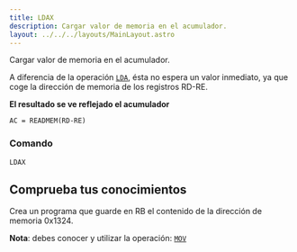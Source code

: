 ```yaml
---
title: LDAX
description: Cargar valor de memoria en el acumulador.
layout: ../../../layouts/MainLayout.astro
---
```



Cargar valor de memoria en el acumulador.

A diferencia de la operación [`LDA`](LDA), ésta no espera un valor inmediato, ya que coge la dirección de memoria de los registros RD-RE.

**El resultado se ve reflejado el acumulador**

```
AC = READMEM(RD-RE)
```


### Comando

```
LDAX
```

## Comprueba tus conocimientos

Crea un programa que guarde en RB el contenido de la dirección de memoria 0x1324.

**Nota**: debes conocer y utilizar la operación: [`MOV`](MOV)

<Solution title="Solución" sol="MOV 13, RD\nMOV 24, RE\nLDAX\nMOV AC, RB" testCodeText="Probar código" client:load />